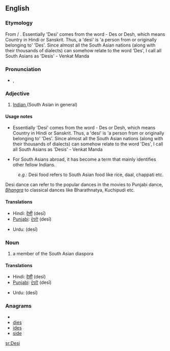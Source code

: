{{wikipedia|desi}}
{{also|desi|desi-}}
==English==

===Etymology===
From {{etyl|hi}} {{term|देसी|sc=Deva|tr=desī||national|lang=hi}} / {{etyl|ur}} {{term|دیسی|sc=ur-Arab|tr=desī||national|lang=ur}}.
Essentially 'Desi' comes from the word - Des or Desh, which means Country in Hindi or Sanskrit. Thus, a 'desi' is 'a person from or originally belonging to' 'Des'. Since almost all the South Asian nations (along with their thousands of dialects) can somehow relate to the word 'Des', I call all South Asians as 'Desis' - Venkat Manda

===Pronunciation===
* {{IPA|/deɪ.siː/}}, {{SAMPA|/deI.si:/}}

===Adjective===
{{en-adj|-}}

# [[Indian]],(South Asian in general)

====Usage notes====
* Essentially 'Desi' comes from the word - Des or Desh, which means Country in Hindi or Sanskrit. Thus, a 'desi' is 'a person from or originally belonging to' 'Des'. Since almost all the South Asian nations (along with their thousands of dialects) can somehow relate to the word 'Des', I call all South Asians as 'Desis' - Venkat Manda

* For South Asians abroad, it has become a term that mainly identifies other fellow Indians.

: ''e.g.'': Desi food refers to South Asian food like rice, daal, chappati etc.
Desi dance can refer to the popular dances in the movies to Punjabi dance, ''[[Bhangra]]'' to classical dances like Bharathnatya, Kuchipudi etc.

====Translations====
{{trans-top|South Asian}}
* Hindi: [[देसी]] (desī)
* [[Punjabi]]: [[ਦੇਸੀ]] (desī)
{{trans-mid}}
* Urdu: {{ur-Arab|[[دیسی]]}} (desī)
{{trans-bottom}}

===Noun===
{{infl|en|noun}}

# a member of the South Asian diaspora

====Translations====
{{trans-top|person}}
* Hindi: [[देसी]] (desī)
* [[Punjabi]]: [[ਦੇਸੀ]] (desī)
{{trans-mid}}
* Urdu: {{ur-Arab|[[دیسی]]}} (desī)
{{trans-bottom}}

{{rfc}}

===Anagrams===
* {{alphagram|deis}}
* [[dies#English|dies]]
* [[ides#English|ides]]
* [[side#English|side]]


[[sr:Desi]]
